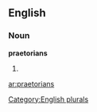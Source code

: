 
==English==

===Noun===
'''praetorians'''

# {{plural of|[[praetorian]]}}

{{anagrams:en/aaeinoprrst}}
[[Category:English plurals]]

[[ar:praetorians]]